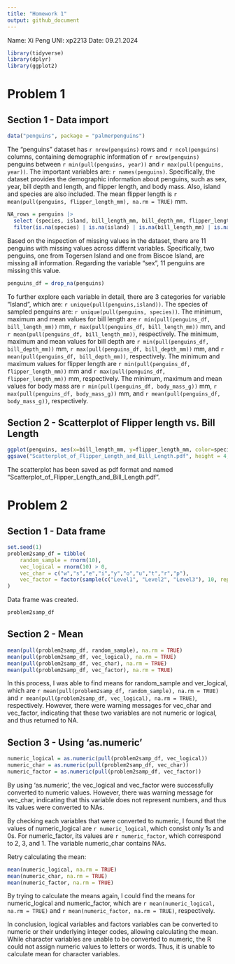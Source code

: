 ```yaml
---
title: "Homework 1"
output: github_document
---
```

Name: Xi Peng   UNI: xp2213    Date: 09.21.2024

```r

library(tidyverse)
library(dplyr)
library(ggplot2)

```


# Problem 1
## Section 1 - Data import

```r

data("penguins", package = "palmerpenguins")

```

The "penguins" dataset has `r nrow(penguins)` rows and `r ncol(penguins)` columns, containing demographic information of `r nrow(penguins)` penguins between `r min(pull(penguins, year))` and `r max(pull(penguins, year))`.
The important variables are: `r names(penguins)`. Specifically, the dataset provides the demographic information about penguins, such as sex, year, bill depth and length, and flipper length, and body mass. Also, island and species are also included. The mean flipper length is `r mean(pull(penguins, flipper_length_mm), na.rm = TRUE)`
mm.

```r

NA_rows = penguins |> 
  select (species, island, bill_length_mm, bill_depth_mm, flipper_length_mm, body_mass_g, sex, year) |> 
  filter(is.na(species) | is.na(island) | is.na(bill_length_mm) | is.na(bill_depth_mm) | is.na(flipper_length_mm) | is.na(body_mass_g) | is.na(sex) | is.na(year))

```

Based on the inspection of missing values in the dataset, there are 11 penguins with missing values across differnt variables. Specifically, two penguins, one from Togersen Island and one from Biscoe Island, are missing all information. Regarding the variable "sex", 11 penguins are missing this value.

```r

penguins_df = drop_na(penguins)

```

To further explore each variable in detail, there are 3 categories for variable "Island", which are: `r unique(pull(penguins,island))`. The species of sampled penguins are: `r unique(pull(penguins, species))`. The minimum, maximum and mean values for bill length are `r min(pull(penguins_df, bill_length_mm))` mm, `r max(pull(penguins_df, bill_length_mm))` mm, and `r mean(pull(penguins_df, bill_length_mm))`, respectively. The minimum, maximum and mean values for bill depth are `r min(pull(penguins_df, bill_depth_mm))` mm, `r max(pull(penguins_df, bill_depth_mm))` mm, and `r mean(pull(penguins_df, bill_depth_mm))`, respectively. The minimum and maximum values for flipper length are `r min(pull(penguins_df, flipper_length_mm))` mm and `r max(pull(penguins_df, flipper_length_mm))` mm, respectively. The minimum, maximum and mean values for body mass are `r min(pull(penguins_df, body_mass_g))` mm, `r max(pull(penguins_df, body_mass_g))` mm, and `r mean(pull(penguins_df, body_mass_g))`, respectively.


## Section 2 - Scatterplot of Flipper length vs. Bill Length

```r

ggplot(penguins, aes(x=bill_length_mm, y=flipper_length_mm, color=species)) + geom_point(na.rm=TRUE)
ggsave("Scatterplot_of_Flipper_Length_and_Bill_Length.pdf", height = 4, width = 6)

```

The scatterplot has been saved as pdf format and named "Scatterplot_of_Flipper_Length_and_Bill_Length.pdf".


# Problem 2

## Section 1 - Data frame

```r

set.seed(1)
problem2samp_df = tibble(
    random_sample = rnorm(10),
    vec_logical = rnorm(10) > 0,
    vec_char = c("w","s","e","i","y","o","u","t","r","p"),
    vec_factor = factor(sample(c("Level1", "Level2", "Level3"), 10, replace = TRUE))
)

```

Data frame was created.

```r

problem2samp_df

```

## Section 2 - Mean

```r

mean(pull(problem2samp_df, random_sample), na.rm = TRUE)
mean(pull(problem2samp_df, vec_logical), na.rm = TRUE)
mean(pull(problem2samp_df, vec_char), na.rm = TRUE)
mean(pull(problem2samp_df, vec_factor), na.rm = TRUE)

```

In this process, I was able to find means for random_sample and ver_logical, which are `r mean(pull(problem2samp_df, random_sample), na.rm = TRUE)` and `r mean(pull(problem2samp_df, vec_logical), na.rm = TRUE)`, respectively. However, there were warning messages for vec_char and vec_factor, indicating that these two variables are not numeric or logical, and thus returned to NA.

## Section 3 - Using 'as.numeric'

```r

numeric_logical = as.numeric(pull(problem2samp_df, vec_logical))
numeric_char = as.numeric(pull(problem2samp_df, vec_char))
numeric_factor = as.numeric(pull(problem2samp_df, vec_factor))

```

By using 'as.numeric', the vec_logical and vec_factor were successfully converted to numeric values. However, there was warning message for vec_char, indicating that this variable does not represent numbers, and thus its values were converted to NAs.

By checking each variables that were converted to numeric, I found that the values of numeric_logical are `r numeric_logical`, which consist only 1s and 0s. For numeric_factor, its values are `r numeric_factor`, which correspond to 2, 3, and 1. The variable numeric_char contains NAs.

Retry calculating the mean:

```r

mean(numeric_logical, na.rm = TRUE)
mean(numeric_char, na.rm = TRUE)
mean(numeric_factor, na.rm = TRUE)

```

By trying to calculate the means again, I could find the means for numeric_logical and numeric_factor, which are `r mean(numeric_logical, na.rm = TRUE)` and `r mean(numeric_factor, na.rm = TRUE)`, respectively.

In conclusion, logical variables and factors variables can be converted to numeric or their underlying integer codes, allowing calculating the mean. While character variables are unable to be converted to numeric, the R could not assign numeric values to letters or words. Thus, it is unable to calculate mean for character variables.






